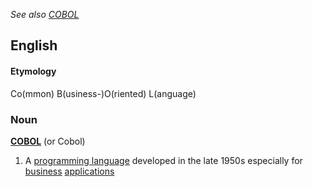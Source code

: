 ''See also [[COBOL]]''
==English==
====Etymology====
Co(mmon) B(usiness-)O(riented) L(anguage)

===Noun===
{{wikipedia}}
'''[[COBOL]]''' (or Cobol)

#A [[programming language]] developed in the late 1950s especially for [[business]] [[applications]]
